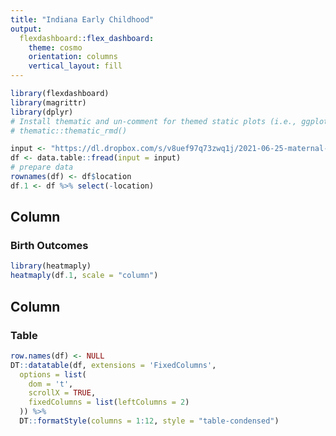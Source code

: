 ```yaml
---
title: "Indiana Early Childhood"
output: 
  flexdashboard::flex_dashboard:
    theme: cosmo
    orientation: columns
    vertical_layout: fill
---
```


```r
library(flexdashboard)
library(magrittr)
library(dplyr)
# Install thematic and un-comment for themed static plots (i.e., ggplot2)
# thematic::thematic_rmd()
```

```r
input <- "https://dl.dropbox.com/s/v8uef97q73zwq1j/2021-06-25-maternal-infant-health.csv?dl=0"
df <- data.table::fread(input = input)
# prepare data
rownames(df) <- df$location
df.1 <- df %>% select(-location)
```

Column {data-width=500}
-----------------------------------------------------------------------

### Birth Outcomes

```r
library(heatmaply)
heatmaply(df.1, scale = "column")
```

Column {data-width=500}
-----------------------------------------------------------------------

### Table

```r
row.names(df) <- NULL
DT::datatable(df, extensions = 'FixedColumns',
  options = list(
    dom = 't',
    scrollX = TRUE,
    fixedColumns = list(leftColumns = 2)
  )) %>%
  DT::formatStyle(columns = 1:12, style = "table-condensed")
```

